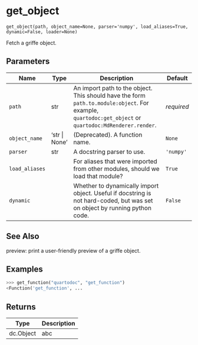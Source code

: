 # get_object { #quartodoc.get_object }

`get_object(path, object_name=None, parser='numpy', load_aliases=True, dynamic=False, loader=None)`

Fetch a griffe object.

## Parameters

| Name           | Type          | Description                                                                                                                                            | Default    |
|----------------|---------------|--------------------------------------------------------------------------------------------------------------------------------------------------------|------------|
| `path`         | str           | An import path to the object. This should have the form `path.to.module:object`. For example, `quartodoc:get_object` or `quartodoc:MdRenderer.render`. | _required_ |
| `object_name`  | 'str \| None' | (Deprecated). A function name.                                                                                                                         | `None`     |
| `parser`       | str           | A docstring parser to use.                                                                                                                             | `'numpy'`  |
| `load_aliases` |               | For aliases that were imported from other modules, should we load that module?                                                                         | `True`     |
| `dynamic`      |               | Whether to dynamically import object. Useful if docstring is not hard-coded, but was set on object by running python code.                             | `False`    |

## See Also

preview: print a user-friendly preview of a griffe object.

## Examples

```python
>>> get_function("quartodoc", "get_function")
<Function('get_function', ...
```

## Returns

| Type      | Description   |
|-----------|---------------|
| dc.Object | abc           |